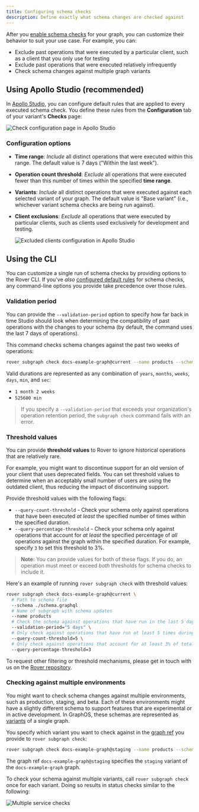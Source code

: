 ```yaml
---
title: Configuring schema checks
description: Define exactly what schema changes are checked against
---
```


After you [enable schema checks](./schema-checks/) for your graph, you can customize their behavior to suit your use case. For example, you can:

- Exclude past operations that were executed by a particular client, such as a client that you only use for testing
- Exclude past operations that were executed relatively infrequently
- Check schema changes against multiple graph variants

## Using Apollo Studio (recommended)

In [Apollo Studio](https://studio.apollographql.com), you can configure default rules that are applied to every executed schema check. You define these rules from the **Configuration** tab of your variant's **Checks** page:

<img
  className="screenshot"
  src="../img/check-configurations/check-configuration-page.png"
  alt="Check configuration page in Apollo Studio"
/>

### Configuration options

- **Time range**: _Include_ all distinct operations that were executed within this range. The default value is 7 days ("Within the last week").
- **Operation count threshold**: _Exclude_ all operations that were executed fewer than this number of times within the specified **time range**.
- **Variants**: _Include_ all distinct operations that were executed against each selected variant of your graph. The default value is "Base variant" (i.e., whichever variant schema checks are being run against).
- **Client exclusions**: _Exclude_ all operations that were executed by particular clients, such as clients used exclusively for development and testing.

  <img
    class="screenshot"
    src="../img/check-configurations/excluded-clients.png"
    alt="Excluded clients configuration in Apollo Studio"
  />

## Using the CLI

You can customize a single run of schema checks by providing options to the Rover CLI. If you've _also_ [configured default rules](#using-apollo-studio-recommended) for schema checks, any command-line options you provide take precedence over those rules.

### Validation period

You can provide the `--validation-period` option to specify how far back in time Studio should look when determining the compatibility of past operations with the changes to your schema (by default, the command uses the last 7 days of operations).

This command checks schema changes against the past two weeks of operations:

```bash
rover subgraph check docs-example-graph@current --name products --schema ./schema.graphql --validation-period="2 weeks"
```

Valid durations are represented as any combination of `years`, `months`, `weeks`, `days`, `min`, and `sec`:

- `1 month 2 weeks`
- `525600 min`

> If you specify a `--validation-period` that exceeds your organization's operation retention period, the `subgraph check` command fails with an error.

### Threshold values

You can provide **threshold values** to Rover to ignore historical operations that are relatively rare.

For example, you might want to discontinue support for an old version of your client that uses deprecated fields. You can set threshold values to determine when an acceptably small number of users are using the outdated client, thus reducing the impact of discontinuing support.

Provide threshold values with the following flags:

- `--query-count-threshold` - Check your schema only against operations that have been executed _at least_ the specified number of times within the specified duration.
- `--query-percentage-threshold` - Check your schema only against operations that account for _at least_ the specified percentage of _all_ operations against the graph within the specified duration. For example, specify `3` to set this threshold to 3%.

> **Note:** You can provide values for both of these flags. If you do, an operation must meet or exceed _both_ thresholds for schema checks to include it.

Here's an example of running `rover subgraph check` with threshold values:

```bash
rover subgraph check docs-example-graph@current \
  # Path to schema file
  --schema ./schema.graphql
  # Name of subgraph with schema updates
  --name products
  # Check the schema against operations that have run in the last 5 days
  --validation-period="5 days" \
  # Only check against operations that have run at least 5 times during the 5-day duration
  --query-count-threshold=5 \
  # Only check against operations that account for at least 3% of total operation volume
  --query-percentage-threshold=3
```

To request other filtering or threshold mechanisms, please get in touch with us on the [Rover repository](https://github.com/apollographql/rover).

### Checking against multiple environments

You might want to check schema changes against multiple environments, such as production, staging, and beta. Each of these environments might have a slightly different schema to support features that are experimental or in active development. In GraphOS, these schemas are represented as [variants](../graphs/overview/#variants) of a single graph.

You specify which variant you want to check against in the [graph ref](/rover/conventions/#graph-refs) you provide to `rover subgraph check`:

```bash
rover subgraph check docs-example-graph@staging --name products --schema ./schema.graphql
```

The graph ref `docs-example-graph@staging` specifies the `staging` variant of the `docs-example-graph` graph.

To check your schema against multiple variants, call `rover subgraph check` once for each variant. Doing so results in status checks similar to the following:

<img
  className="screenshot"
  src="../img/schema-checks/multi-github-check.png"
  alt="Multiple service checks"
/>
